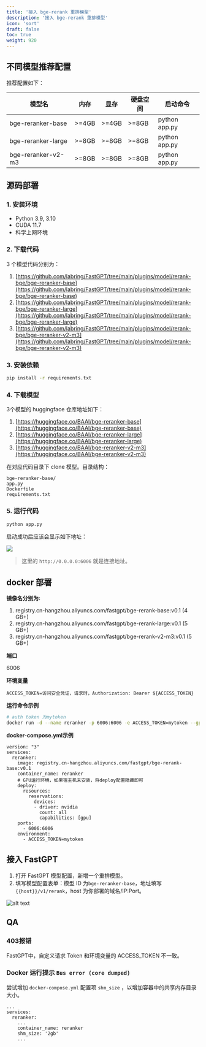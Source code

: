 ```yaml
---
title: '接入 bge-rerank 重排模型'
description: '接入 bge-rerank 重排模型'
icon: 'sort'
draft: false
toc: true
weight: 920
---
```


## 不同模型推荐配置

推荐配置如下：

| 模型名 | 内存 | 显存 | 硬盘空间 | 启动命令 |
|------|---------|---------|----------|--------------------------|
| bge-reranker-base | >=4GB | >=4GB | >=8GB | python app.py |
| bge-reranker-large | >=8GB | >=8GB | >=8GB | python app.py |
| bge-reranker-v2-m3 | >=8GB | >=8GB | >=8GB | python app.py |

## 源码部署

### 1. 安装环境

- Python 3.9, 3.10
- CUDA 11.7
- 科学上网环境

### 2. 下载代码

3 个模型代码分别为：

1. [https://github.com/labring/FastGPT/tree/main/plugins/model/rerank-bge/bge-reranker-base](https://github.com/labring/FastGPT/tree/main/plugins/model/rerank-bge/bge-reranker-base)
2. [https://github.com/labring/FastGPT/tree/main/plugins/model/rerank-bge/bge-reranker-large](https://github.com/labring/FastGPT/tree/main/plugins/model/rerank-bge/bge-reranker-large)
3. [https://github.com/labring/FastGPT/tree/main/plugins/model/rerank-bge/bge-reranker-v2-m3](https://github.com/labring/FastGPT/tree/main/plugins/model/rerank-bge/bge-reranker-v2-m3)

### 3. 安装依赖

```sh
pip install -r requirements.txt
```

### 4. 下载模型

3个模型的 huggingface 仓库地址如下：

1. [https://huggingface.co/BAAI/bge-reranker-base](https://huggingface.co/BAAI/bge-reranker-base)
2. [https://huggingface.co/BAAI/bge-reranker-large](https://huggingface.co/BAAI/bge-reranker-large)
3. [https://huggingface.co/BAAI/bge-reranker-v2-m3](https://huggingface.co/BAAI/bge-reranker-v2-m3)

在对应代码目录下 clone 模型。目录结构：

```
bge-reranker-base/
app.py
Dockerfile
requirements.txt
```

### 5. 运行代码

```bash
python app.py
```

启动成功后应该会显示如下地址：

![](/imgs/rerank1.png)

> 这里的 `http://0.0.0.0:6006` 就是连接地址。

## docker 部署

**镜像名分别为:**

1. registry.cn-hangzhou.aliyuncs.com/fastgpt/bge-rerank-base:v0.1 (4 GB+)
2. registry.cn-hangzhou.aliyuncs.com/fastgpt/bge-rerank-large:v0.1 (5 GB+)
3. registry.cn-hangzhou.aliyuncs.com/fastgpt/bge-rerank-v2-m3:v0.1 (5 GB+)

**端口**

6006

**环境变量**

```
ACCESS_TOKEN=访问安全凭证，请求时，Authorization: Bearer ${ACCESS_TOKEN}
```

**运行命令示例**

```sh
# auth token 为mytoken
docker run -d --name reranker -p 6006:6006 -e ACCESS_TOKEN=mytoken --gpus all registry.cn-hangzhou.aliyuncs.com/fastgpt/bge-rerank-base:v0.1
```

**docker-compose.yml示例**
```
version: "3"
services:
  reranker:
    image: registry.cn-hangzhou.aliyuncs.com/fastgpt/bge-rerank-base:v0.1
    container_name: reranker
    # GPU运行环境，如果宿主机未安装，将deploy配置隐藏即可
    deploy:
      resources:
        reservations:
          devices:
          - driver: nvidia
            count: all
            capabilities: [gpu]
    ports:
      - 6006:6006
    environment:
      - ACCESS_TOKEN=mytoken

```
## 接入 FastGPT

1. 打开 FastGPT 模型配置，新增一个重排模型。
2. 填写模型配置表单：模型 ID 为`bge-reranker-base`，地址填写`{{host}}/v1/rerank`，host 为你部署的域名/IP:Port。

![alt text](/imgs/image-102.png)

## QA

### 403报错

FastGPT中，自定义请求 Token 和环境变量的 ACCESS_TOKEN 不一致。 

### Docker 运行提示 `Bus error (core dumped)`

尝试增加 `docker-compose.yml` 配置项 `shm_size` ，以增加容器中的共享内存目录大小。

```
...
services:
  reranker:
    ...
    container_name: reranker
    shm_size: '2gb'
    ...
```
